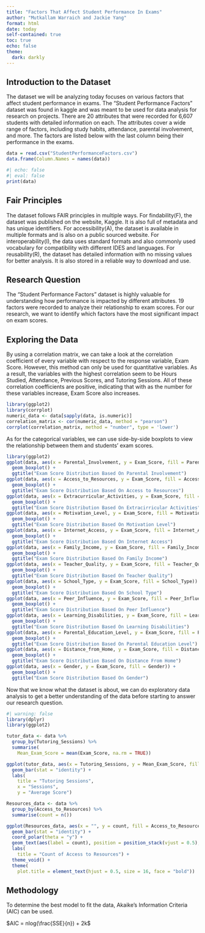 ---
title: "Factors That Affect Student Performance In Exams"
author: "Mutkallam Warraich and Jackie Yang"
format: html
date: today
self-contained: true
toc: true
echo: false
theme:
  dark: darkly
---

## Introduction to the Dataset

The dataset we will be analyzing today focuses on various factors that affect student performance in exams. The "Student Performance Factors" dataset was found in kaggle and was meant to be used for data analysis for research on projects. There are 20 attributes that were recorded for 6,607 students with detailed information on each. The attributes cover a wide range of factors, including study habits, attendance, parental involvement, and more. The factors are listed below with the last column being their performance in the exams.

```{r}
data = read.csv("StudentPerformanceFactors.csv")
data.frame(Column.Names = names(data))
```

```{r}
#| echo: false
#| eval: false
print(data)
```

## Fair Principles

The dataset follows FAIR principles in multiple ways. For findability(F), the dataset was published on the website, Kaggle. It is also full of metadata and has unique identifiers. For accessibility(A), the dataset is available in multiple formats and is also on a public sourced website. For interoperability(I), the data uses standard formats and also commonly used vocabulary for compatibility with different IDES and languages. For reusability(R), the dataset has detailed information with no missing values for better analysis. It is also stored in a reliable way to download and use.

## Research Question

The "Student Performance Factors" dataset is highly valuable for understanding how performance is impacted by different attributes. 19 factors were recorded to analyze their relationship to exam scores. For our research, we want to identify which factors have the most significant impact on exam scores.

## Exploring the Data

By using a correlation matrix, we can take a look at the correlation coefficient of every variable with respect to the response variable, Exam Score. However, this method can only be used for quantitative variables. As a result, the variables with the highest correlation seem to be Hours Studied, Attendance, Previous Scores, and Tutoring Sessions. All of these correlation coefficients are positive, indicating that with as the number for these variables increase, Exam Score also increases.

```{r}
library(ggplot2)
library(corrplot)
numeric_data <- data[sapply(data, is.numeric)]
correlation_matrix <- cor(numeric_data, method = "pearson")
corrplot(correlation_matrix, method = "number", type = 'lower')
```

As for the categorical variables, we can use side-by-side boxplots to view the relationship between them and students' exam scores.

```{r}
library(ggplot2)
ggplot(data, aes(x = Parental_Involvement, y = Exam_Score, fill = Parental_Involvement)) + 
  geom_boxplot() + 
  ggtitle("Exam Score Distribution Based On Parental Involvement")
ggplot(data, aes(x = Access_to_Resources, y = Exam_Score, fill = Access_to_Resources)) + 
  geom_boxplot() + 
  ggtitle("Exam Score Distribution Based On Access to Resources")
ggplot(data, aes(x = Extracurricular_Activities, y = Exam_Score, fill = Extracurricular_Activities)) + 
  geom_boxplot() + 
  ggtitle("Exam Score Distribution Based On Extracirricular Activities")
ggplot(data, aes(x = Motivation_Level, y = Exam_Score, fill = Motivation_Level)) + 
  geom_boxplot() + 
  ggtitle("Exam Score Distribution Based On Motivation Level")
ggplot(data, aes(x = Internet_Access, y = Exam_Score, fill = Internet_Access)) + 
  geom_boxplot() + 
  ggtitle("Exam Score Distribution Based On Internet Access")
ggplot(data, aes(x = Family_Income, y = Exam_Score, fill = Family_Income)) + 
  geom_boxplot() + 
  ggtitle("Exam Score Distribution Based On Family Income")
ggplot(data, aes(x = Teacher_Quality, y = Exam_Score, fill = Teacher_Quality)) + 
  geom_boxplot() + 
  ggtitle("Exam Score Distribution Based On Teacher Quality")
ggplot(data, aes(x = School_Type, y = Exam_Score, fill = School_Type)) + 
  geom_boxplot() + 
  ggtitle("Exam Score Distribution Based On School Type")
ggplot(data, aes(x = Peer_Influence, y = Exam_Score, fill = Peer_Influence)) + 
  geom_boxplot() + 
  ggtitle("Exam Score Distribution Based On Peer Influence")
ggplot(data, aes(x = Learning_Disabilities, y = Exam_Score, fill = Learning_Disabilities)) + 
  geom_boxplot() + 
  ggtitle("Exam Score Distribution Based On Learning Disabilities")
ggplot(data, aes(x = Parental_Education_Level, y = Exam_Score, fill = Parental_Education_Level)) + 
  geom_boxplot() + 
  ggtitle("Exam Score Distribution Based On Parental Education Level")
ggplot(data, aes(x = Distance_from_Home, y = Exam_Score, fill = Distance_from_Home)) + 
  geom_boxplot() + 
  ggtitle("Exam Score Distribution Based On Distance From Home")
ggplot(data, aes(x = Gender, y = Exam_Score, fill = Gender)) + 
  geom_boxplot() + 
  ggtitle("Exam Score Distribution Based On Gender")
```


Now that we know what the dataset is about, we can do exploratory data analysis to get a better understanding of the data before starting to answer our research question.
```{r}
#| warning: false
library(dplyr)
library(ggplot2)

tutor_data <- data %>%
  group_by(Tutoring_Sessions) %>%
  summarise(
    Mean_Exam_Score = mean(Exam_Score, na.rm = TRUE))

ggplot(tutor_data, aes(x = Tutoring_Sessions, y = Mean_Exam_Score, fill = Tutoring_Sessions)) +
  geom_bar(stat = "identity") +
  labs(
    title = "Tutoring Sessions",
    x = "Sessions",
    y = "Average Score")
```

```{r}
Resources_data <- data %>%
  group_by(Access_to_Resources) %>%
  summarise(count = n())

ggplot(Resources_data, aes(x = "", y = count, fill = Access_to_Resources)) +
  geom_bar(stat = "identity") +
  coord_polar(theta = "y") +
  geom_text(aes(label = count), position = position_stack(vjust = 0.5), fontface = 'bold') +
  labs(
    title = "Count of Access to Resources") + 
  theme_void() +
  theme(
    plot.title = element_text(hjust = 0.5, size = 16, face = "bold"))
```
## Methodology

To determine the best model to fit the data, Akaike's Information Criteria (AIC) can be used.

$AIC = nlog(\frac{SSE}{n}) + 2k$

```{r codeAppend, ref.label = knitr::all_labels(), echo = TRUE, eval = FALSE}
```
